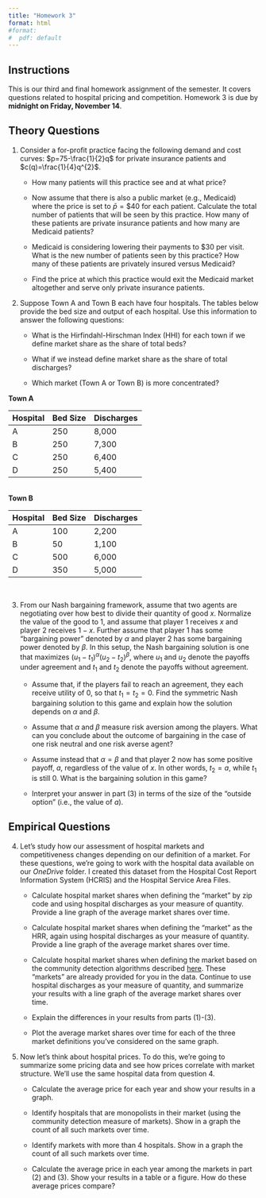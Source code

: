 ```yaml
---
title: "Homework 3"
format: html
#format:
#  pdf: default
---
```


## Instructions
This is our third and final homework assignment of the semester. It covers questions related to hospital pricing and competition. Homework 3 is due by **midnight on Friday, November 14**.

## Theory Questions
1. Consider a for-profit practice facing the following demand and cost curves: $p=75-\frac{1}{2}q$ for private insurance patients and $c(q)=\frac{1}{4}q^{2}$.

    + How many patients will this practice see and at what price?
    
    + Now assume that there is also a public market (e.g., Medicaid) where the price is set to $\bar{p}=\$40$ for each patient. Calculate the total number of patients that will be seen by this practice. How many of these patients are private insurance patients and how many are Medicaid patients?
    
    + Medicaid is considering lowering their payments to $30 per visit. What is the new number of patients seen by this practice? How many of these patients are privately insured versus Medicaid?
    
    + Find the price at which this practice would exit the Medicaid market altogether and serve only private insurance patients.

2. Suppose Town A and Town B each have four hospitals. The tables below provide the bed size and output of each hospital. Use this information to answer the following questions:

    + What is the Hirfindahl-Hirschman Index (HHI) for each town if we define market share as the share of total beds? 
    
    + What if we instead define market share as the share of total discharges? 
    
    + Which market (Town A or Town B) is more concentrated?


<b>Town A</b><br>

 Hospital     | Bed Size | Discharges
 -------------| -------- | ---------
 A            | 250      | 8,000
 B            | 250      | 7,300
 C            | 250      | 6,400
 D            | 250      | 5,400
 
<br>
<b>Town B</b><br>

 Hospital     | Bed Size | Discharges
 -------------| -------- | ---------
 A            | 100      | 2,200
 B            |  50      | 1,100
 C            | 500      | 6,000
 D            | 350      | 5,000


<br> 



3. From our Nash bargaining framework, assume that two agents are negotiating over how best to divide their quantity of good $x$. Normalize the value of the good to 1, and assume that player 1 receives $x$ and player 2 receives $1-x$. Further assume that player 1 has some "bargaining power" denoted by $\alpha$ and player 2 has some bargaining power denoted by $\beta$. In this setup, the Nash bargaining solution is one that maximizes $(u_{1} - t_{1})^{\alpha}(u_{2}-t_{2})^{\beta}$, where $u_{1}$ and $u_{2}$ denote the payoffs under agreement and $t_{1}$ and $t_{2}$ denote the payoffs without agreement. 

    + Assume that, if the players fail to reach an agreement, they each receive utility of 0, so that $t_{1}=t_{2}=0$. Find the symmetric Nash bargaining solution to this game and explain how the solution depends on $\alpha$ and $\beta$.
    
    + Assume that $\alpha$ and $\beta$ measure risk aversion among the players. What can you conclude about the outcome of bargaining in the case of one risk neutral and one risk averse agent?
    
    + Assume instead that $\alpha=\beta$ and that player 2 now has some positive payoff, $a$, regardless of the value of $x$. In other words, $t_{2}=a$, while $t_{1}$ is still 0. What is the bargaining solution in this game?
    
    + Interpret your answer in part (3) in terms of the size of the "outside option" (i.e., the value of $a$).


## Empirical Questions
4. Let's study how our assessment of hospital markets and competitiveness changes depending on our definition of a market. For these questions, we're going to work with the hospital data available on our *OneDrive* folder. I created this dataset from the Hospital Cost Report Information System (HCRIS) and the Hospital Service Area Files.

    + Calculate hospital market shares when defining the "market" by zip code and using hospital discharges as your measure of quantity. Provide a line graph of the average market shares over time.

    + Calculate hospital market shares when defining the "market" as the HRR, again using hospital discharges as your measure of quantity. Provide a line graph of the average market shares over time.

    + Calculate hospital market shares when defining the market based on the community detection algorithms described [here](https://github.com/graveja0/health-care-markets). These "markets" are already provided for you in the data. Continue to use hospital discharges as your measure of quantity, and summarize your results with a line graph of the average market shares over time.
    
    + Explain the differences in your results from parts (1)-(3).

    + Plot the average market shares over time for each of the three market definitions you've considered on the same graph.  
    
5. Now let's think about hospital prices. To do this, we're going to summarize some pricing data and see how prices correlate with market structure. We'll use the same hospital data from question 4.

    + Calculate the average price for each year and show your results in a graph.
    
    + Identify hospitals that are monopolists in their market (using the community detection measure of markets). Show in a graph the count of all such markets over time.
    
    + Identify markets with more than 4 hospitals. Show in a graph the count of all such markets over time.
    
    + Calculate the average price in each year among the markets in part (2) and (3). Show your results in a table or a figure. How do these average prices compare?